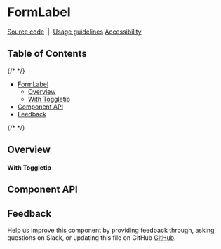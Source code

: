 
<Meta isTemplate />

# FormLabel

[Source code](https://github.com/carbon-design-system/carbon/tree/main/packages/react/src/components/FormLabel)
&nbsp;|&nbsp;
[Usage guidelines](https://www.carbondesignsystem.com/components/form/usage)
[Accessibility](https://www.carbondesignsystem.com/components/form/accessibility)

## Table of Contents

{/* <!-- START doctoc generated TOC please keep comment here to allow auto update --> <!-- DON'T EDIT THIS SECTION, INSTEAD RE-RUN doctoc TO UPDATE --> */}

- [FormLabel](#formLabel)
  - [Overview](#overview)
  - [With Toggletip](#with-toggletip)
- [Component API](#component-api)
- [Feedback](#feedback)

{/* <!-- END doctoc generated TOC please keep comment here to allow auto update --> */}

## Overview

<Canvas of={FormLabelStories.Default} />

#### With Toggletip

<Canvas of={FormLabelStories.WithToggletip} />

## Component API

<ArgTypes />

## Feedback

Help us improve this component by providing feedback through, asking questions
on Slack, or updating this file on GitHub
[GitHub](https://github.com/carbon-design-system/carbon/edit/main/packages/react/src/components/FormLabel/FormLabel.mdx).
